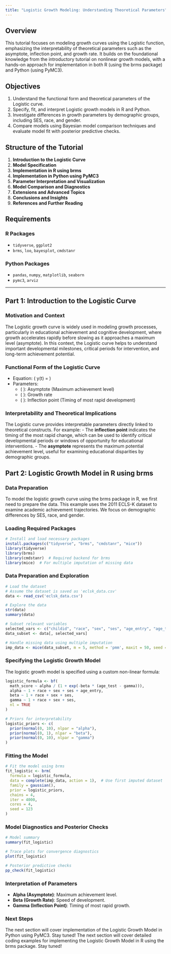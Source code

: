 ```yaml
---
title: "Logistic Growth Modeling: Understanding Theoretical Parameters"
---
```


## Overview
This tutorial focuses on modeling growth curves using the Logistic function, emphasizing the interpretability of theoretical parameters such as the asymptote, inflection point, and growth rate. It builds on the foundational knowledge from the introductory tutorial on nonlinear growth models, with a hands-on approach for implementation in both R (using the brms package) and Python (using PyMC3).

## Objectives
1. Understand the functional form and theoretical parameters of the Logistic curve.
2. Specify, fit, and interpret Logistic growth models in R and Python.
3. Investigate differences in growth parameters by demographic groups, including SES, race, and gender.
4. Compare models using Bayesian model comparison techniques and evaluate model fit with posterior predictive checks.

## Structure of the Tutorial
1. **Introduction to the Logistic Curve**
2. **Model Specification**
3. **Implementation in R using brms**
4. **Implementation in Python using PyMC3**
5. **Parameter Interpretation and Visualization**
6. **Model Comparison and Diagnostics**
7. **Extensions and Advanced Topics**
8. **Conclusions and Insights**
9. **References and Further Reading**

## Requirements
### R Packages
- `tidyverse`, `ggplot2`
- `brms`, `loo`, `bayesplot`, `cmdstanr`

### Python Packages
- `pandas`, `numpy`, `matplotlib`, `seaborn`
- `pymc3`, `arviz`

---

## Part 1: Introduction to the Logistic Curve
### Motivation and Context
The Logistic growth curve is widely used in modeling growth processes, particularly in educational achievement and cognitive development, where growth accelerates rapidly before slowing as it approaches a maximum level (asymptote). In this context, the Logistic curve helps to understand important developmental milestones, critical periods for intervention, and long-term achievement potential.

### Functional Form of the Logistic Curve
- Equation: \( y(t) = \frac{\alpha}{1 + \exp(-\beta (t - \gamma))} \)
- Parameters:
  - \( \alpha \): Asymptote (Maximum achievement level)
  - \( \beta \): Growth rate
  - \( \gamma \): Inflection point (Timing of most rapid development)

### Interpretability and Theoretical Implications
The Logistic curve provides interpretable parameters directly linked to theoretical constructs. For example:
- The **inflection point** indicates the timing of the most rapid change, which can be used to identify critical developmental periods or windows of opportunity for educational interventions.
- The **asymptote** represents the maximum potential achievement level, useful for examining educational disparities by demographic groups.

## Part 2: Logistic Growth Model in R using brms
### Data Preparation
To model the logistic growth curve using the brms package in R, we first need to prepare the data. This example uses the 2011 ECLS-K dataset to examine academic achievement trajectories. We focus on demographic differences by SES, race, and gender.

### Loading Required Packages
```r
# Install and load necessary packages
install.packages(c("tidyverse", "brms", "cmdstanr", "mice"))
library(tidyverse)
library(brms)
library(cmdstanr)  # Required backend for brms
library(mice)  # For multiple imputation of missing data
```

### Data Preparation and Exploration
```r
# Load the dataset
# Assume the dataset is saved as 'eclsk_data.csv'
data <- read_csv('eclsk_data.csv')

# Explore the data
str(data)
summary(data)

# Subset relevant variables
selected_vars <- c("childid", "race", "sex", "ses", "age_entry", "age_test", "math_score")
data_subset <- data[, selected_vars]

# Handle missing data using multiple imputation
imp_data <- mice(data_subset, m = 5, method = 'pmm', maxit = 50, seed = 123)
```

### Specifying the Logistic Growth Model
The logistic growth model is specified using a custom non-linear formula:
```r
logistic_formula <- bf(
  math_score ~ alpha / (1 + exp(-beta * (age_test - gamma))),
  alpha ~ 1 + race + sex + ses + age_entry,
  beta ~ 1 + race + sex + ses,
  gamma ~ 1 + race + sex + ses,
  nl = TRUE
)

# Priors for interpretability
logistic_priors <- c(
  prior(normal(0, 10), nlpar = "alpha"),
  prior(normal(0, 1), nlpar = "beta"),
  prior(normal(0, 10), nlpar = "gamma")
)
```

### Fitting the Model
```r
# Fit the model using brms
fit_logistic <- brm(
  formula = logistic_formula,
  data = complete(imp_data, action = 1),  # Use first imputed dataset
  family = gaussian(),
  prior = logistic_priors,
  chains = 4,
  iter = 4000,
  cores = 4,
  seed = 123
)
```

### Model Diagnostics and Posterior Checks
```r
# Model summary
summary(fit_logistic)

# Trace plots for convergence diagnostics
plot(fit_logistic)

# Posterior predictive checks
pp_check(fit_logistic)
```

### Interpretation of Parameters
- **Alpha (Asymptote)**: Maximum achievement level.
- **Beta (Growth Rate)**: Speed of development.
- **Gamma (Inflection Point)**: Timing of most rapid growth.

### Next Steps
The next section will cover implementation of the Logistic Growth Model in Python using PyMC3. Stay tuned!
The next section will cover detailed coding examples for implementing the Logistic Growth Model in R using the brms package. Stay tuned!


